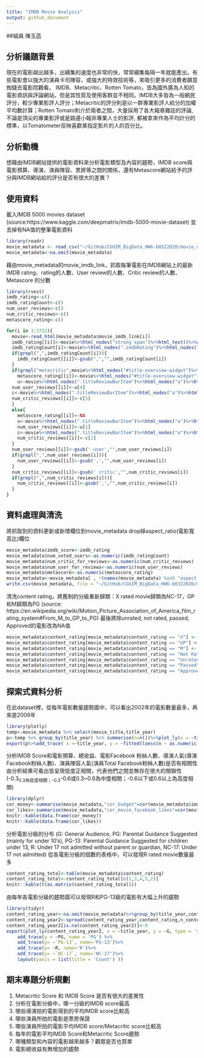 ```yaml
---
title: "IMDB Movie Analysis"
output: github_document
---
```


##組員
陳玉菡

## 分析議題背景
現在的電影越出越多，出續集的速度也非常的快，常常續集每隔一年就能產出。有些電影會以強大的演員卡司陣容，或強大的特效技術等，來吸引更多的消費者願意掏錢去電影院觀看。
IMDB、Metacritic、Rotten Tomato，皆為國外廣為人知的電影資訊與評論網站，但是其性質及使用客群並不相同。IMDB大多皆為一般網民評分，較少專業影評人評分；Metacritic的評分則是以一群專業影評人給分的加權平均數計算；Rotten Tomato則介於兩者之間，大量採用了各大報章雜誌的評論, 不論是頂尖的專業影評或是路邊小報非專業人士的影評, 都被拿來作為平均計分的標準，以Tomatometer反映喜歡某指定影片的人的百分比。

## 分析動機
想藉由IMDB網站提供的電影資料來分析電影類型及內容的趨勢，IMDB score與電影預算、導演、演員陣容、票房等之間的關係，還有Metascore網站給予的評分與IMDB網站給的評分是否有很大的差異？

## 使用資料
載入IMDB 5000 movies dataset (source:https://www.kaggle.com/deepmatrix/imdb-5000-movie-dataset)
並去掉有NA值的整筆電影資料
```r
library(readr)
movie_metadata <- read_csv("~/GitHub/CGUIM_BigData_HW6-b0322020/movie_metadata.csv")
movie_metadata<-na.omit(movie_metadata)
```

藉由movie_metadata的movie_imdb_link，抓取每筆電影在IMDB網站上的最新IMDB rating、rating的人數、User review的人數、Critic review的人數、Metascore 的分數
```r
library(rvest)
imdb_rating<-c()
imdb_ratingCount<-c()
num_user_reviews<-c()
num_critic_reviews<-c()
metascore_rating<-c()

for(i in 1:3752){
  movie<-read_html(movie_metadata$movie_imdb_link[i])
  imdb_rating[[i]]<-movie%>%html_nodes("strong span")%>%html_text()%>%as.numeric()
  imdb_ratingCount[i]<-movie%>%html_nodes(".imdbRating")%>%html_nodes(".small")%>%html_text()
  if(grepl(",",imdb_ratingCount[i])){
    imdb_ratingCount[[i]]<-gsub(",","",imdb_ratingCount[i])
  }
  if(grepl("metacritic",movie%>%html_nodes("#title-overview-widget")%>%html_text())){
    metascore_rating[[i]]<-movie%>%html_nodes("#title-overview-widget")%>%html_node(".metacriticScore")%>%html_text()%>%as.numeric()
    u<-movie%>%html_nodes(".titleReviewBarItem")%>%html_nodes("a")%>%html_text()
  num_user_reviews[[i]]<-u[4]
  c<-movie%>%html_nodes(".titleReviewBarItem")%>%html_nodes("a")%>%html_text()
  num_critic_reviews[[i]]<-c[5]
  }
  else{
    metascore_rating[[i]]<-NA
    u<-movie%>%html_nodes(".titleReviewBarItem")%>%html_nodes("a")%>%html_text()
    num_user_reviews[[i]]<-u[1]
    c<-movie%>%html_nodes(".titleReviewBarItem")%>%html_nodes("a")%>%html_text()
    num_critic_reviews[[i]]<-c[2]
  }
  num_user_reviews[[i]]<-gsub(' user',"",num_user_reviews[i])
  if(grepl(",",num_user_reviews[i])){
    num_user_reviews[[i]]<-gsub(',',"",num_user_reviews[i])
  }
  num_critic_reviews[[i]]<-gsub(' critic',"",num_critic_reviews[i])
  if(grepl(",",num_critic_reviews[i])){
    num_critic_reviews[[i]]<-gsub(',',"",num_critic_reviews[i])
  }
}

```

## 資料處理與清洗
將抓取到的資料更新或新增欄位到movie_metadata
drop掉aspect_ratio(電影寬高比)欄位
```r
movie_metadata$imdb_score<-imdb_rating
movie_metadata$num_voted_users<-as.numeric(imdb_ratingCount)
movie_metadata$num_critic_for_reviews<-as.numeric(num_critic_reviews)
movie_metadata$num_user_for_reviews<-as.numeric(num_user_reviews)
movie_metadata$metascore<-as.numeric(metascore_rating)
movie_metadata<-movie_metadata[ , !(names(movie_metadata) %in% "aspect_ratio")]
write.csv(movie_metadata, file = "~/GitHub/CGUIM_BigData_HW6-b0322020/movie_metadata_latest.csv")
```

清洗content rating，將舊制的分級重新歸類：X rated movie歸類為NC-17，GP和M歸類為PG
(source: https://en.wikipedia.org/wiki/Motion_Picture_Association_of_America_film_rating_system#From_M_to_GP_to_PG)
最後將除unrated, not rated, passed, Approved的電影改為NA值
```r
movie_metadata$content_rating[movie_metadata$content_rating == "X"] <- "NC-17"
movie_metadata$content_rating[movie_metadata$content_rating == "GP"] <- "PG"
movie_metadata$content_rating[movie_metadata$content_rating == "M"] <- "PG"
movie_metadata$content_rating[movie_metadata$content_rating == "Not Rated"] <- NA
movie_metadata$content_rating[movie_metadata$content_rating == "Unrated"] <- NA
movie_metadata$content_rating[movie_metadata$content_rating == "Passed"] <- NA
movie_metadata$content_rating[movie_metadata$content_rating == "Approved"] <- NA
```

## 探索式資料分析
在此dataset裡，從每年電影數量趨勢圖中，可以看出2002年的電影數量最多，再來是2006年
```r
library(plotly)
temp<-movie_metadata %>% select(movie_title,title_year)
p<-temp %>% group_by(title_year) %>% summarise(n=n())%>%plot_ly(x = ~title_year, y = ~n, type = 'scatter', mode = 'lines')
export(p%>%add_trace( x =~title_year, y = ~fitted(loess(n ~ as.numeric(title_year))))%>%layout(title = "Movies per Year",showlegend = FALSE))
```

分析IMDB Score和電影預算、總收益、電影Facebook 粉絲人數、導演人氣(導演Facebook粉絲人數)、演員陣容人氣(演員Total Facebook粉絲人數)是否有相關性
由分析結果可看出皆呈現低度正相關，代表他們之間並無存在很大的關聯性
(-0.3~0.3為低度相關；-0.3~-0.6或0.3~0.6為中度相關；-0.6以下或0.6以上為高度相關)
```r
library(dplyr)
cor_money<-summarise(movie_metadata,"cor_budget"=cor(movie_metadata$imdb_score,movie_metadata$budget),"cor_gross"=cor(movie_metadata$imdb_score,movie_metadata$gross))
cor_likes<-summarise(movie_metadata,"cor_movie_facebook_likes"=cor(movie_metadata$imdb_score,movie_metadata$movie_facebook_likes), "cor_director_facebook_likes"=cor(movie_metadata$imdb_score,movie_metadata$director_facebook_likes),"cor_cast_facebook_likes"=cor(movie_metadata$imdb_score,movie_metadata$cast_total_facebook_likes))
knitr::kable(data.frame(cor_money))
knitr::kable(data.frame(cor_likes))
```


分析電影分級的分布
(G: General Audience, PG: Parental Guidance Suggested (mainly for under 10's), PG-13: Parental Guidance Suggested for children under 13, R: Under 17 not admitted without parent or guardian, NC-17: Under 17 not admitted)
從各電影分級的個數的表格中，可以發現R rated movie數量最多
```r
content_rating_total<-table(movie_metadata$content_rating)
content_rating_total<-content_rating_total[c(1,3,4,5,2)]
knitr::kable(t(as.matrix(content_rating_total)))
```

由每年各電影分級的趨勢圖可以發現R和PG-13級的電影有大幅上升的趨勢
```r
library(tidyr)
content_rating_year<-na.omit(movie_metadata)%>%group_by(title_year,content_rating)%>%summarise(n_content_rating=n())
content_rating_year2<-spread(content_rating_year,content_rating,n_content_rating)
content_rating_year2[is.na(content_rating_year2)]<-0
export(plot_ly(content_rating_year2, x = ~title_year, y = ~G, type = 'scatter', mode='line', name = 'G') %>%
    add_trace(y = ~PG, name = 'PG') %>%
    add_trace(y= ~`PG-13`, name='PG-13')%>%
    add_trace(y= ~R, name='R')%>%
    add_trace(y= ~`NC-17`, name='NC-17')%>%
    layout(yaxis = list(title = 'Count') ))
```

## 期末專題分析規劃
1. Metacritic Score 和 IMDB Score 是否有很大的差異性
2. 分析在電影分級中，哪一分級的IMDB score最高
3. 哪些導演拍的電影得到的平均IMDB score比較高
4. 哪些演員所拍的電影是票房保證
5. 哪些演員所拍的電影平均IMDB score/Metacritic score比較高
6. 每年的電影平均IMDB Score和Metacritic Score趨勢
7. 哪種類型和內容的電影越來越多？觀眾是否也買單
8. 電影總收益有無增加的趨勢
